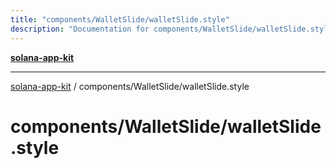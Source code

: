 ```yaml
---
title: "components/WalletSlide/walletSlide.style"
description: "Documentation for components/WalletSlide/walletSlide.style"
---
```


[**solana-app-kit**](../../../README.mdx)

***

[solana-app-kit](../../../README.mdx) / components/WalletSlide/walletSlide.style

# components/WalletSlide/walletSlide.style
